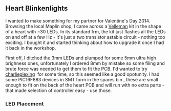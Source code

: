 == Heart Blinkenlights  ==

I wanted to make something for my partner for Valentine's Day 2014. Browsing the local Maplin shop, I came across a [http://www.maplin.co.uk/p/velleman-mk101-flashing-sweetheart-led-kit-vx75s Velleman] kit in the shape of a heart with ~30 LEDs. In its standard frm, the kit just flashes all the LEDs on and off at a few Hz - it's just a two transistor astable circuit - nothing too exciting. I&nbsp;bought it and started thinking about how to upgrade it once I&nbsp;had it back in the workshop. 

First off, I ditched the 3mm LEDs and plumped for some 5mm ultra high brighness ones, unfortunately I&nbsp;ordered 8mm by mistake so some filing and brute force was needed to get them to fit the PCB. I'd wanted to try [https://en.wikipedia.org/wiki/Charlieplexing charlieplexing]&nbsp; for some time, so this seemed like a good opotunity. I&nbsp;had some PIC16F883 devices in SMT form in the spares bin , these are small enough to fit on the back of the heart PCB and will run with no extra parts - that made selection of controller easy - use those. 

=== LED Placement ===